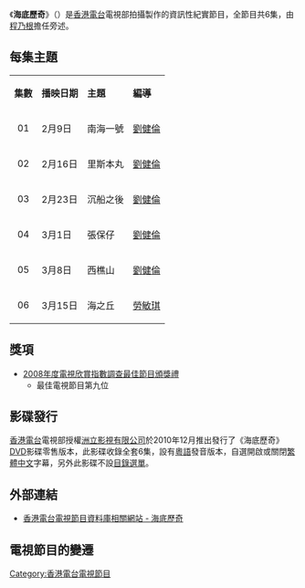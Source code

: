 {{香港電台電視節目
|中文節目名=海底歷奇
|英文節目名={{lang|en|Sea World Explorers}}
|圖片=[[檔案:RTHK_Sea_World_Explorers.jpg|300px]]
|製作年份=
|翡翠台首播日期=2008年2月9日-3月15日
|翡翠台首播時間=逢星期六 19:30-20:00 (連廣告)
|監製=[[唐敏明|唐敏明]]
|編導=[[劉健倫|劉健倫]]、[[勞敏琪|勞敏琪]]
|語言=[[粵語|粵語]]
|集數=6
|類型=紀實
|製作公司=[[香港電台|香港電台]]電視部
|旁白=[[程乃根|程乃根]]
}}
《'''海底歷奇'''》（{{lang-en|'''Sea World Explorers'''}}）是[[香港電台|香港電台]]電視部拍攝製作的資訊性紀實節目，全節目共6集，由[[程乃根|程乃根]]擔任旁述。

==每集主題== 
{|class="wikitable" 
|- style="background:cornflowerblue; color:white" align=center 
|'''集數'''||'''播映日期'''||'''主題'''||'''編導'''
|-
|align=center|01||2月9日||南海一號||[[劉健倫|劉健倫]]
|-
|align=center|02||2月16日||里斯本丸||[[劉健倫|劉健倫]]
|-
|align=center|03||2月23日||沉船之後||[[劉健倫|劉健倫]]
|-
|align=center|04||3月1日||張保仔||[[劉健倫|劉健倫]]
|-
|align=center|05||3月8日||西樵山||[[劉健倫|劉健倫]]
|-
|align=center|06||3月15日||海之丘||[[勞敏琪|勞敏琪]]
|}

==獎項==
*[[2008年度電視欣賞指數調查最佳節目頒獎禮得獎名單|2008年度電視欣賞指數調查最佳節目頒獎禮]]
**最佳電視節目第九位

==影碟發行==
[[香港電台|香港電台]]電視部授權[[洲立影視有限公司|洲立影視有限公司]]於2010年12月推出發行了《海底歷奇》[[DVD|DVD]]影碟零售版本，此影碟收錄全套6集，設有[[粵語|粵語]]發音版本，自選開啟或關閉[[繁體中文|繁體中文]]字幕，另外此影碟不設[[目錄選單|目錄選單]]。

==外部連結==
*[http://app1.rthk.org.hk/php/tvarchivecatalog/episode.php?progid=561&tvcat=2 香港電台電視節目資料庫相關網站 - 海底歷奇]

==電視節目的變遷==
{{電視節目的變遷
|電視台={{HK}}[[無綫電視|無綫電視]][[翡翠台|翡翠台]]
|播放檔次=星期六 19:30-20:00 時段
|上一節目=[[不死傳奇|不死傳奇]] (港台節目)<br/>(第5-6集)<br/>(2008.01.26 - 2008.02.02)<span style="font-size:smaller;">(19:30-20:30)</span>
|節目名稱=海底歷奇 (港台節目)<br/>(2008.02.09 - 2008.03.15)
|下一節目=[[樂韻誦唱六十年|樂韻誦唱六十年]] (港台節目)<br/>(2008.03.22)<span style="font-size:smaller;">(19:00-20:00)</span>
}}

[[Category:香港電台電視節目|Category:香港電台電視節目]]